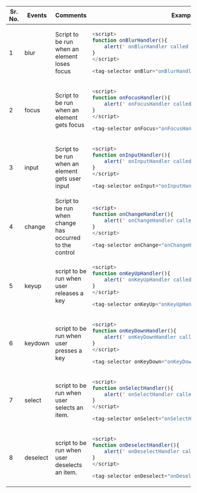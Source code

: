 

<table>
<thead>
<tr>
<th>Sr. No.</th>
<th>Events</th>
<th>Comments</th>
<th width="500px">Examples</th>
</tr>
</thead>
<tbody>
<tr>
<td>1</td>
<td>blur</td>
<td>Script to be run when an element loses focus</td>
<td>

```javascript
<script>
function onBlurHandler(){
    alert(' onBlurHandler called ');
}
</script>

<tag-selector onBlur="onBlurHandler()"></tag-selector>
```

</td>
</tr>
<tr>
<td>2</td>
<td>focus</td>
<td>Script to be run when an element gets focus</td>
<td>


```javascript
<script>
function onFocusHandler(){
    alert(' onFocusHandler called ');
}
</script>

<tag-selector onFocus="onFocusHandler()"></tag-selector>
```

</td>
</tr>
<tr>
<td>3</td>
<td>input</td>
<td>Script to be run when an element gets user input</td>
<td>


```javascript
<script>
function onInputHandler(){
    alert(' onInputHandler called ');
}
</script>

<tag-selector onInput="onInputHandler()"></tag-selector>
```

</td>
</tr>
<tr>
<td>4</td>
<td>change</td>
<td>Script to be run when change has occurred to the control</td>
<td>


```javascript
<script>
function onChangeHandler(){
    alert(' onChangeHandler called ');
}
</script>

<tag-selector onChange="onChangeHandler()"></tag-selector>
```

</td>
</tr>
<tr>
<td>5</td>
<td>keyup</td>
<td>script to be run when user releases a key</td>
<td>

```javascript
<script>
function onKeyUpHandler(){
    alert(' onKeyUpHandler called ');
}
</script>

<tag-selector onKeyUp="onKeyUpHandler()"></tag-selector>
```

</td>
</tr>
<tr>
<td>6</td>
<td>keydown</td>
<td>script to be run when user presses a key</td>
<td>

```javascript
<script>
function onKeyDownHandler(){
    alert(' onKeyDownHandler called ');
}
</script>

<tag-selector onKeyDown="onKeyDownHandler()"></tag-selector>
```

</td>
</tr>
<tr>
<td>7</td>
<td>select</td>
<td>script to be run when user selects an item.</td>
<td>

```javascript
<script>
function onSelectHandler(){
    alert(' onSelectHandler called ');
}
</script>

<tag-selector onSelect="onSelectHandler()"></tag-selector>
```

</td>
</tr>
<tr>
<td>8</td>
<td>deselect</td>
<td>script to be run when user deselects an item.</td>
<td>

```javascript
<script>
function onDeselectHandler(){
    alert(' onDeselectHandler called ');
}
</script>

<tag-selector onDeselect="onDeselectHandler()"></tag-selector>
```

</td>
</tr>
</tbody>
</table>